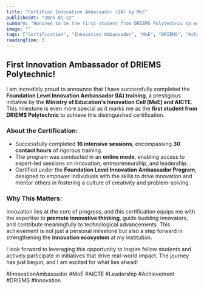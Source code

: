 ```yaml
---
title: "Certified Innovation Ambassador (IA) by MoE"
publishedAt: "2025-01-22"
summary: "Honored to be the first student from DRIEMS Polytechnic to earn the prestigious Innovation Ambassador (IA) certification from the Ministry of Education's Innovation Cell & AICTE!"
image: ""
tags: ["Certification", "Innovation Ambassador", "MoE", "DRIEMS", "Achievement", "Leadership"]
readingTime: 3
---
```


## First Innovation Ambassador of DRIEMS Polytechnic!  

I am incredibly proud to announce that I have successfully completed the **Foundation Level Innovation Ambassador (IA) training**, a prestigious initiative by the **Ministry of Education's Innovation Cell (MoE) and AICTE**. This milestone is even more special as it marks me as the **first student from DRIEMS Polytechnic** to achieve this distinguished certification.  

### About the Certification:  
- Successfully completed **16 intensive sessions**, encompassing **30 contact hours** of rigorous training.  
- The program was conducted in an **online mode**, enabling access to expert-led sessions on innovation, entrepreneurship, and leadership.  
- Certified under the **Foundation Level Innovation Ambassador Program**, designed to empower individuals with the skills to drive innovation and mentor others in fostering a culture of creativity and problem-solving.  

### Why This Matters:  
Innovation lies at the core of progress, and this certification equips me with the expertise to **promote innovative thinking**, guide budding innovators, and contribute meaningfully to technological advancements. This achievement is not just a personal milestone but also a step forward in strengthening the **innovation ecosystem** at my institution.  

I look forward to leveraging this opportunity to inspire fellow students and actively participate in initiatives that drive real-world impact. The journey has just begun, and I am excited for what lies ahead!  


#InnovationAmbassador #MoE #AICTE #Leadership #Achievement #DRIEMS #Innovation  
